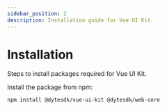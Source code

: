 ```yaml
---
sidebar_position: 2
description: Installation guide for Vue UI Kit.
---
```


# Installation

Steps to install packages required for Vue UI Kit.

Install the package from npm:

```bash npm2yarn
npm install @dytesdk/vue-ui-kit @dytesdk/web-core
```
